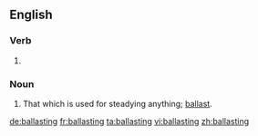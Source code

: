 ==English==

===Verb===
{{head|en}}

# {{present participle of|ballast}}

===Noun===
{{en-noun}}

# That which is used for steadying anything; [[ballast]].

[[de:ballasting]]
[[fr:ballasting]]
[[ta:ballasting]]
[[vi:ballasting]]
[[zh:ballasting]]